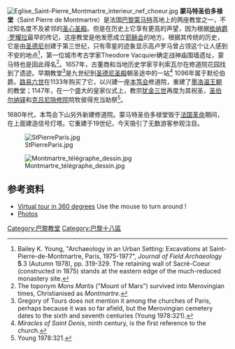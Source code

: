 [[File:Eglise_Saint-Pierre_Montmartre_interieur_nef_choeur.jpg|thumb]]
'''蒙马特圣伯多禄堂'''（Saint Pierre de Montmartre）是法国[[巴黎|巴黎]][[蒙马特|蒙马特]]高地上的两座教堂之一，不过知名度不及紧邻的[[圣心堂|圣心圣殿]]。但是在历史上它享有更高的声望，因为根据[[依纳爵·罗耀拉|依纳爵·罗耀拉]]最早的传记，这座教堂是他发愿成立[[耶稣会|耶稣会]]的地方。根据其传统的历史，它是由[[圣德尼|圣德尼]]创建于第三世纪，只有零星的迹象显示高卢罗马曾占领这个让人感到不安的地点<ref>Bailey K. Young, "Archaeology in an Urban Setting: Excavations at Saint-Pierre-de-Montmartre, Paris, 1975-1977", ''Journal of Field Archaeology'' '''5'''.3 (Autumn 1978), pp. 319-329. The retaining wall of Sacré-Coeur (constructed in 1875) stands at the eastern edge of the much-reduced monastery site.</ref>，第一位城市考古学家Theodore Vacquier确定战神庙围墙遗址，蒙马特也是因此得名<ref>The toponym ''Mons Martis'' ("Mount of Mars") survived into Merovingian times, Christianised as ''Montmartre''.</ref>。1657年，古董商和当地历史学家亨利索瓦尔在修道院花园找到了遗迹。早期教堂<ref>Gregory of Tours does not mention it among the churches of Paris, perhaps because it was so far afield, but the Merovingian cemetery dates to the sixth and seventh centuries (Young 1978:321).</ref>是九世纪到[[圣德尼圣殿|圣德尼圣殿]]朝圣途中的一站<ref>''Miracles of Saint Denis'', ninth century, is the first reference to the church.</ref> 1096年属于默伦伯爵。[[路易六世|路易六世]]在1133年购买了它，以兴建一座[[本笃会|本笃会]]修道院，重建了[[墨洛温王朝|墨洛温王朝]]的教堂；1147年，在一个盛大的皇家仪式上，教宗[[犹金三世|犹金三世]]再度为其祝圣，[[圣伯尔纳铎|圣伯尔纳铎]]和[[克吕尼隐修院|克吕尼隐修院]]院牧彼得充当助祭<ref>Young 1978:321.</ref>。 

1680年代，本笃会下山另外新建修道院。蒙马特圣伯多禄堂毁于[[法国革命|法国革命]]期间，在上面建造信号灯塔。它重建于19世纪，今天吸引了无数游客参观注目。

[[File:StPierreParis.jpg|thumb]]

[[File:Montmartre_télégraphe_dessin.jpg|thumb]]

== 参考资料 ==
<div class="references-small">
<references />
</div>
*[http://www.visitonweb.com/wikipedia/paris/flash/vue13-montmartre-saint-pierre-uk.html Virtual tour in 360 degrees] {{Wayback|url=http://www.visitonweb.com/wikipedia/paris/flash/vue13-montmartre-saint-pierre-uk.html |date=20200916195940 }} Use the mouse to turn around !
* [http://www.gotik-romanik.de/Paris,%20Saint-Pierre-de-Montmartre,%20Thumbnails/Thumbnails.html Photos] {{Wayback|url=http://www.gotik-romanik.de/Paris,%20Saint-Pierre-de-Montmartre,%20Thumbnails/Thumbnails.html |date=20200806230712 }}

{{commonscat|Église Saint-Pierre de Montmartre|Saint Pierre de Montmartre}}

{{coord|48|53|12|N|2|20|31|E|type:landmark|display=title}}

[[Category:巴黎教堂|Category:巴黎教堂]]
[[Category:巴黎十八區|Category:巴黎十八區]]